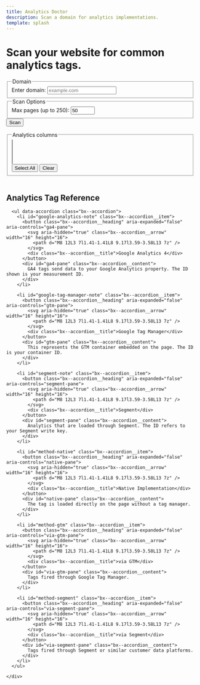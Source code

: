```yaml
---
title: Analytics Doctor
description: Scan a domain for analytics implementations.
template: splash
---
```

<div id="analytics-root" class="carbon-container bx--grid bx--grid--condensed bx--grid--full-width">
  <div class="bx--row">
    <div class="bx--col-lg-8 bx--offset-lg-2">
      <div class="carbon-hero">
        <h1>Scan your website for common analytics tags.</h1>
      </div>
      <form id="scan-form" class="bx--form">
        <fieldset class="bx--fieldset">
          <legend class="bx--label">Domain</legend>
          <div class="bx--form-item">
            <label for="domain" class="bx--label">Enter domain:</label>
            <input type="text" id="domain" name="domain" placeholder="example.com" class="bx--text-input" />
          </div>
        </fieldset>
        <fieldset class="bx--fieldset">
          <legend class="bx--label">Scan Options</legend>
          <div class="bx--form-item">
            <label for="max-pages" class="bx--label">Max pages (up to 250):</label>
            <input type="number" id="max-pages" name="max-pages" min="1" max="250" value="50" class="bx--text-input" />
          </div>
        </fieldset>
        <button type="submit" class="bx--btn bx--btn--primary">Scan</button>
      </form>
      <div id="status"></div>
      <div id="progress-container" class="bx--progress-bar">
        <div class="bx--progress-bar__track">
          <div id="progress-bar" class="bx--progress-bar__bar" style="width:0%"></div>
        </div>
      </div>
      <div id="eta"></div>
      <fieldset id="filter-container" class="bx--fieldset">
        <legend class="bx--label">Analytics columns</legend>
        <div class="bx--form-item">
          <select id="column-select" multiple class="bx--multi-select" size="4"></select>
        </div>
        <div class="bx--btn-set">
          <button id="select-all" type="button" class="bx--btn bx--btn--secondary">Select All</button>
          <button id="clear-all" type="button" class="bx--btn bx--btn--tertiary">Clear</button>
        </div>
      </fieldset>
      <div id="summary" class="summary-panel"></div>
    </div>
  </div>

  <div class="bx--row">
    <div class="bx--col-lg-16">
      <div id="table-wrapper">
        <table id="pages-table" class="bx--data-table bx--data-table--compact">
          <thead>
            <tr id="pages-header"></tr>
          </thead>
          <tbody id="pages-body"></tbody>
        </table>
      </div>
    </div>
  </div>
</div>

<script type="module" src="/js/analytics-doctor.js" defer></script>

<style>{`

#analytics-root {
  margin: 0;
  margin-top: 0;
  max-width: none;
  padding: 0 1rem;
}
#scan-form {
  display: flex;
  align-items: flex-end;
  flex-wrap: wrap;
  gap: 0.5rem;
  margin-bottom: 1rem;
}
#scan-form .bx--form-item {
  display: flex;
  flex-direction: column;
}
.summary-panel ul {
  padding-left: 1.5rem;
}
.analytics-cell {
  white-space: normal;
  word-break: break-word;
}


/* Table styling */
#table-wrapper {
  max-height: 70vh;
  overflow-y: auto;
  overflow-x: auto;
  margin: 0;
  width: 100%;
}
#table-wrapper.boxed {
  width: 100%;
  margin: 0;
}

#pages-table {
  width: 100%;
  table-layout: fixed;
}





`}</style>

<div class="bx--grid bx--grid--condensed">
  <div class="bx--row">
    <div class="bx--col-lg-8 bx--offset-lg-2">
      <h2 id="analytics-reference" class="bx--type-productive-heading-03">Analytics Tag Reference</h2>

      <ul data-accordion class="bx--accordion">
        <li id="google-analytics-note" class="bx--accordion__item">
          <button class="bx--accordion__heading" aria-expanded="false" aria-controls="ga4-pane">
            <svg aria-hidden="true" class="bx--accordion__arrow" width="16" height="16">
              <path d="M8 12L3 7l1.41-1.41L8 9.17l3.59-3.58L13 7z" />
            </svg>
            <div class="bx--accordion__title">Google Analytics 4</div>
          </button>
          <div id="ga4-pane" class="bx--accordion__content">
            GA4 tags send data to your Google Analytics property. The ID shown is your measurement ID.
          </div>
        </li>

        <li id="google-tag-manager-note" class="bx--accordion__item">
          <button class="bx--accordion__heading" aria-expanded="false" aria-controls="gtm-pane">
            <svg aria-hidden="true" class="bx--accordion__arrow" width="16" height="16">
              <path d="M8 12L3 7l1.41-1.41L8 9.17l3.59-3.58L13 7z" />
            </svg>
            <div class="bx--accordion__title">Google Tag Manager</div>
          </button>
          <div id="gtm-pane" class="bx--accordion__content">
            This represents the GTM container embedded on the page. The ID is your container ID.
          </div>
        </li>

        <li id="segment-note" class="bx--accordion__item">
          <button class="bx--accordion__heading" aria-expanded="false" aria-controls="segment-pane">
            <svg aria-hidden="true" class="bx--accordion__arrow" width="16" height="16">
              <path d="M8 12L3 7l1.41-1.41L8 9.17l3.59-3.58L13 7z" />
            </svg>
            <div class="bx--accordion__title">Segment</div>
          </button>
          <div id="segment-pane" class="bx--accordion__content">
            Analytics that are loaded through Segment. The ID refers to your Segment write key.
          </div>
        </li>

        <li id="method-native" class="bx--accordion__item">
          <button class="bx--accordion__heading" aria-expanded="false" aria-controls="native-pane">
            <svg aria-hidden="true" class="bx--accordion__arrow" width="16" height="16">
              <path d="M8 12L3 7l1.41-1.41L8 9.17l3.59-3.58L13 7z" />
            </svg>
            <div class="bx--accordion__title">Native Implementation</div>
          </button>
          <div id="native-pane" class="bx--accordion__content">
            The tag is loaded directly on the page without a tag manager.
          </div>
        </li>

        <li id="method-gtm" class="bx--accordion__item">
          <button class="bx--accordion__heading" aria-expanded="false" aria-controls="via-gtm-pane">
            <svg aria-hidden="true" class="bx--accordion__arrow" width="16" height="16">
              <path d="M8 12L3 7l1.41-1.41L8 9.17l3.59-3.58L13 7z" />
            </svg>
            <div class="bx--accordion__title">via GTM</div>
          </button>
          <div id="via-gtm-pane" class="bx--accordion__content">
            Tags fired through Google Tag Manager.
          </div>
        </li>

        <li id="method-segment" class="bx--accordion__item">
          <button class="bx--accordion__heading" aria-expanded="false" aria-controls="via-segment-pane">
            <svg aria-hidden="true" class="bx--accordion__arrow" width="16" height="16">
              <path d="M8 12L3 7l1.41-1.41L8 9.17l3.59-3.58L13 7z" />
            </svg>
            <div class="bx--accordion__title">via Segment</div>
          </button>
          <div id="via-segment-pane" class="bx--accordion__content">
            Tags fired through Segment or similar customer data platforms.
          </div>
        </li>
      </ul>

    </div>
  </div>
</div>
